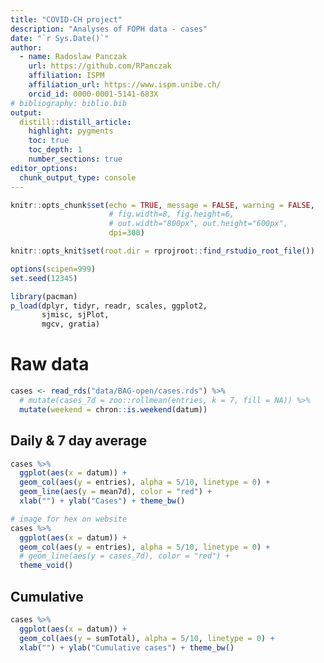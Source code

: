 ```yaml
---
title: "COVID-CH project"
description: "Analyses of FOPH data - cases"
date: "`r Sys.Date()`"
author:
  - name: Radoslaw Panczak 
    url: https://github.com/RPanczak
    affiliation: ISPM
    affiliation_url: https://www.ispm.unibe.ch/
    orcid_id: 0000-0001-5141-683X
# bibliography: biblio.bib
output:
  distill::distill_article:
    highlight: pygments
    toc: true
    toc_depth: 1
    number_sections: true
editor_options: 
  chunk_output_type: console
---
```


<!-- ------------------------------------------------------------ --> 
<!-- ------------------------------------------------------------ --> 

```r
knitr::opts_chunk$set(echo = TRUE, message = FALSE, warning = FALSE, 
                      # fig.width=8, fig.height=6, 
                      # out.width="800px", out.height="600px",
                      dpi=300)

knitr::opts_knit$set(root.dir = rprojroot::find_rstudio_root_file())

options(scipen=999)
set.seed(12345)

library(pacman) 
p_load(dplyr, tidyr, readr, scales, ggplot2,
       sjmisc, sjPlot,
       mgcv, gratia)
```

<!-- ------------------------------------------------------------ --> 

# Raw data 

```r
cases <- read_rds("data/BAG-open/cases.rds") %>% 
  # mutate(cases_7d = zoo::rollmean(entries, k = 7, fill = NA)) %>% 
  mutate(weekend = chron::is.weekend(datum)) 
```

## Daily & 7 day average

```r
cases %>% 
  ggplot(aes(x = datum)) + 
  geom_col(aes(y = entries), alpha = 5/10, linetype = 0) + 
  geom_line(aes(y = mean7d), color = "red") + 
  xlab("") + ylab("Cases") + theme_bw()
```

```r
# image for hex on website
cases %>% 
  ggplot(aes(x = datum)) + 
  geom_col(aes(y = entries), alpha = 5/10, linetype = 0) + 
  # geom_line(aes(y = cases_7d), color = "red") + 
  theme_void()
```

## Cumulative

```r
cases %>% 
  ggplot(aes(x = datum)) + 
  geom_col(aes(y = sumTotal), alpha = 5/10, linetype = 0) + 
  xlab("") + ylab("Cumulative cases") + theme_bw()
```
